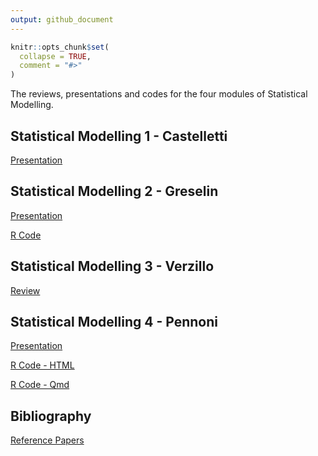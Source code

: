 ```yaml
---
output: github_document
---
```


<!-- README.md is generated from README.Rmd. Please edit that file -->
<!-- https://marcozanotti.github.io/election-forecasting-review/ -->

```r
knitr::opts_chunk$set(
  collapse = TRUE,
  comment = "#>"
)
```

The reviews, presentations and codes for the four modules of Statistical Modelling.  


## Statistical Modelling 1 - Castelletti

[Presentation](https://marcozanotti.github.io/statistical-modeling-reviews/stat_mod1/stat_mod1.pdf)  


## Statistical Modelling 2 - Greselin

[Presentation](https://marcozanotti.github.io/statistical-modeling-reviews/stat_mod2/stat_mod2.pdf)  

[R Code](https://marcozanotti.github.io/statistical-modeling-reviews/stat_mod2/stat_mod2.R) 


## Statistical Modelling 3 - Verzillo

[Review](https://marcozanotti.github.io/statistical-modeling-reviews/stat_mod3/stat_mod3.pdf)  


## Statistical Modelling 4 - Pennoni

[Presentation](https://marcozanotti.github.io/statistical-modeling-reviews/stat_mod4/stat_mod4.pdf)  

[R Code - HTML](https://marcozanotti.github.io/statistical-modeling-reviews/stat_mod4/stat_mod4.html) 

[R Code - Qmd](https://marcozanotti.github.io/statistical-modeling-reviews/stat_mod4/stat_mod4.qmd)


## Bibliography

[Reference Papers](https://github.com/marcozanotti/statistical-modeling-reviews/tree/main/material)  
